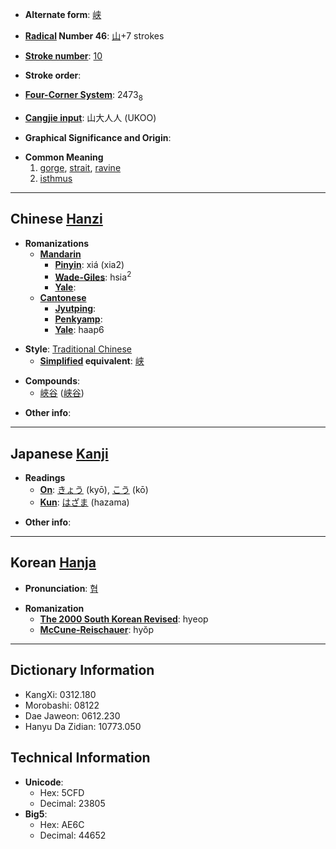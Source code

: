 * '''Alternate form''': [[峡]]

* '''[[Wiktionary:Chinese radical index| Radical]] Number 46''': [[Wiktionary:Chinese radical index 山|山]]+7 strokes

* '''[[Wiktionary:Chinese total strokes index|Stroke number]]''': [[Wiktionary:Chinese total strokes index 10|10]]

* '''Stroke order''': 

* '''[[Wiktionary:Chinese four corner index|Four-Corner System]]''': 2473<sub>8</sub>

* '''[[Wiktionary:Chinese Cangjie index|Cangjie input]]''': 山大人人 (UKOO)

* '''Graphical Significance and Origin''': 

* '''Common Meaning'''
*#[[gorge]], [[strait]], [[ravine]]
*# [[isthmus]]

----

== Chinese [[Hanzi]] ==

* '''Romanizations'''
** '''[[Mandarin]]'''
*** '''[[Pinyin]]''': xiá (xia2)
*** '''[[Wade-Giles]]''': hsia<sup>2</sup>
*** '''[[Yale]]''': 
** '''[[Cantonese]]'''
*** '''[[Jyutping]]''':
*** '''[[Penkyamp]]''': 
*** '''[[Yale]]''': haap6

* '''Style''': [[Traditional Chinese]] 
** '''[[Simplified Chinese|Simplified]] equivalent''': [[峡]]

* '''Compounds''':
** [[峽谷]] ([[峡谷]])

* '''Other info''': 

----

== Japanese [[Kanji]] ==

* '''Readings'''
** '''[[On]]''': [[きょう]] (kyō), [[こう]] (kō)
** '''[[Kun]]''': [[はざま]] (hazama)

* '''Other info''':  

----

== Korean [[Hanja]] ==

* '''Pronunciation''': [[협]]

* '''Romanization'''
** '''[[The 2000 South Korean Revised Romanization|The 2000 South Korean Revised]]''': hyeop
** '''[[McCune-Reischauer]]''': hyŏp

----

== Dictionary Information ==

* KangXi: 0312.180
* Morobashi: 08122
* Dae Jaweon: 0612.230
* Hanyu Da Zidian: 10773.050

== Technical Information ==

* '''Unicode''':
** Hex: 5CFD
** Decimal: 23805
* '''Big5''':
** Hex: AE6C
** Decimal: 44652